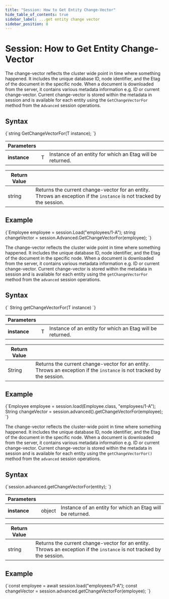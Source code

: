 ```yaml
---
title: "Session: How to Get Entity Change-Vector"
hide_table_of_contents: true
sidebar_label: ...get entity change vector
sidebar_position: 8
---
```





# Session: How to Get Entity Change-Vector
<LanguageSwitcher supportedLanguages={supportedLanguages} />
<LanguageContent language="csharp">


The change-vector reflects the cluster wide point in time where something happened. It includes the unique database ID, node identifier, and the Etag of the document in the specific node.
When a document is downloaded from the server, it contains various metadata information e.g. ID or current change-vector. Current change-vector is stored within the metadata in session and is available for each entity using the `GetChangeVectorFor` method from the `Advanced` session operations.

## Syntax

<TabItem value="get_change_vector_1" label="get_change_vector_1">
<CodeBlock language="csharp">
{`string GetChangeVectorFor<T>(T instance);
`}
</CodeBlock>
</TabItem>

| Parameters | | |
| ------------- | ------------- | ----- |
| **instance** | T | Instance of an entity for which an Etag will be returned. |

| Return Value | |
| ------------- | ----- |
| string | Returns the current change-vector for an entity. Throws an exception if the `instance` is not tracked by the session. |

## Example

<TabItem value="get_change_vector_2" label="get_change_vector_2">
<CodeBlock language="csharp">
{`Employee employee = session.Load<Employee>("employees/1-A");
string changeVector = session.Advanced.GetChangeVectorFor(employee);
`}
</CodeBlock>
</TabItem>


</LanguageContent>
<LanguageContent language="java">


The change-vector reflects the cluster wide point in time where something happened. It includes the unique database ID, node identifier, and the Etag of the document in the specific node.
When a document is downloaded from the server, it contains various metadata information e.g. ID or current change-vector. Current change-vector is stored within the metadata in session and is available for each entity using the `getChangeVectorFor` method from the `advanced` session operations.

## Syntax

<TabItem value="get_change_vector_1" label="get_change_vector_1">
<CodeBlock language="java">
{`<T> String getChangeVectorFor(T instance)
`}
</CodeBlock>
</TabItem>

| Parameters | | |
| ------------- | ------------- | ----- |
| **instance** | T | Instance of an entity for which an Etag will be returned. |

| Return Value | |
| ------------- | ----- |
| String | Returns the current change-vector for an entity. Throws an exception if the `instance` is not tracked by the session. |

## Example

<TabItem value="get_change_vector_2" label="get_change_vector_2">
<CodeBlock language="java">
{`Employee employee = session.load(Employee.class, "employees/1-A");
String changeVector = session.advanced().getChangeVectorFor(employee);
`}
</CodeBlock>
</TabItem>


</LanguageContent>
<LanguageContent language="nodejs">


The change-vector reflects the cluster-wide point in time where something happened. It includes the unique database ID, node identifier, and the Etag of the document in the specific node.
When a document is downloaded from the server, it contains various metadata information e.g. ID or current change-vector. Current change-vector is stored within the metadata in session and is available for each entity using the `getChangeVectorFor()` method from the `advanced` session operations.

## Syntax

<TabItem value="get_change_vector_1" label="get_change_vector_1">
<CodeBlock language="js">
{`session.advanced.getChangeVectorFor(entity);
`}
</CodeBlock>
</TabItem>

| Parameters | | |
| ------------- | ------------- | ----- |
| **instance** | object | Instance of an entity for which an Etag will be returned. |

| Return Value | |
| ------------- | ----- |
| string | Returns the current change-vector for an entity. Throws an exception if the `instance` is not tracked by the session. |

## Example

<TabItem value="get_change_vector_2" label="get_change_vector_2">
<CodeBlock language="js">
{`const employee = await session.load("employees/1-A");
const changeVector = session.advanced.getChangeVectorFor(employee);
`}
</CodeBlock>
</TabItem>


</LanguageContent>

<!---
### Session
- [What is a Session and How Does it Work](../../../client-api/session/what-is-a-session-and-how-does-it-work)
- [How to Get and Modify Entity Metadata](../../../client-api/session/how-to/get-and-modify-entity-metadata)
- [How to Get Entity Last Modified](../../../client-api/session/how-to/get-entity-last-modified)


-->